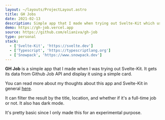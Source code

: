 ```yaml
---
layout: ~/layouts/ProjectLayout.astro
title: GH Jobs
date: 2021-02-13
description: Simple app that I made when trying out Svelte-Kit which uses Github Job API
demo: https://gh-job.vercel.app
source: https://github.com/elianiva/gh-job
type: personal
stack:
  - ['Svelte-Kit', 'https://svelte.dev']
  - ['Typescript', 'https://typescriptlang.org']
  - ['Snowpack', 'https://www.snowpack.dev']
---
```


**GH Job** is a simple app that I made when I was trying out Svelte-Kit. It gets its data from Github Job API and display it using a simple card.

You can read more about my thoughts about this app and Svelte-Kit in general [here](/post/trying-out-sveltekit).

It can filter the result by the title, location, and whether if it's a full-time job or not. It also has dark mode.

It's pretty basic since I only made this for an experimental purpose.
